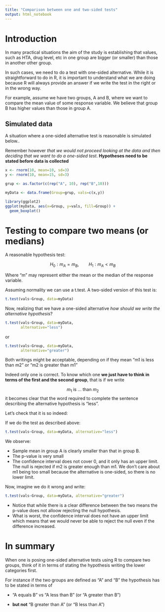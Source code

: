 ```yaml
---
title: "Comparison between one and two-sided tests"
output: html_notebook
---
```


# Introduction

In many practical situations the aim of the study is establishing that values, such as HTA, drug level, etc in one group are bigger (or smaller) than those in another other group.

In such cases, we need to do a test with one-sided alternative. While it is straightforward to do in R, it is important to understand what we are doing because R will always provide an answer if we write the test in the right or in the wrong way.

For example, assume we have two groups, A and B, where we want to compare the mean value of some response variable. We believe that group B has higher values than those in group A.


## Simulated data

A situation where a one-sided alternative test is reasonable is simulated below..

Remember however *that we would not proceed looking at the data and then deciding that we want to do a one-sided test*. **Hypotheses need to be stated before data is collected**

```r
x <- rnorm(10, mean=10, sd=3)
y <- rnorm(10, mean=15, sd=3)

grup <- as.factor(c(rep("A", 10), rep("B",10)))

myData <- data.frame(Group=grup, vals=c(x,y))

library(ggplot2)
ggplot(myData, aes(x=Group, y=vals, fill=Group)) +
  geom_boxplot()
```

# Testing to compare two means (or medians)

A reasonable hypothesis test:

$$ H_0: m_A=m_B,\qquad H_1: m_A < m_B$$

Where "m" may represent either the mean or the median of the response variable.

Assuming normality we can use a t.test. A two-sided version of this test is:

```r
t.test(vals~Group, data=myData)
```

Now, realizing that we have a one-sided alternative *how should we write the alternative hypothesis*?

```r
t.test(vals~Group, data=myData,
       alternative="less")
```

or 

```r
t.test(vals~Group, data=myData,
       alternative="greater")
```

Both writings might be acceptable, depending on if they mean "m1 is less than m2" or "m2 is greater than m1"

Indeed only one is correct. To know which one **we just have to think in terms of the first and the second group**, that is if we write 

$$
m_1 \mbox{ is ... than } m_2
$$
it becomes clear that the word required to complete the sentence describing the alternative hypothesis is "less".

Let's check that it is so indeed:

If we do the test as described above:

```r
t.test(vals~Group, data=myData, alternative="less")
```

We observe:

- Sample mean in group A is clearly smaller than that in group B.
- The p-value is very small
- The confidence interval does not cover 0, and it only has an upper limit. The null is rejected if m2 is greater enough than m1. We don't care about m1 being too small because the alternative is one-sided, so there is no lower limit.

Now, imagine we do it wrong and write:

```r
t.test(vals~Group, data=myData, alternative="greater")
```

- Notice that while there is a clear difference between the two means the p-value does not alloow rejecting the null hypothesis.
- What is worst, the confidence interval does not have an upper limit which means that we would never be able to reject the null even if the difference increased.


# In summary

When one is posing one-sided alternative tests using R to compare two groups, think of it in terms of stating the hypothesis writing the lower categories first.

For instance if the two groups are defined as "A" and "B" the hypothesis has to be stated in terms of 

  - "A equals B" vs "A less than B" (or "A greater than B")

  - **but not** "B greater than A" (or "B less than A")
